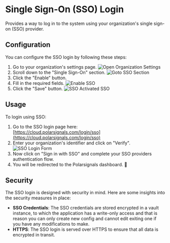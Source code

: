 # Single Sign-On (SSO) Login
Provides a way to log in to the system using your organization's single sign-on (SSO) provider.

## Configuration
You can configure the SSO login by following these steps:
1. Go to your organization's settings page.
![Open Organization Settings](/img/sso/navigate-to-organization-settings-page.png)
2. Scroll down to the "Single Sign-On" section.
![Goto SSO Section](/img/sso/sso-section.png)
3. Click the "Enable" button.
4. Fill in the required fields.
![Enable SSO](/img/sso/sso-enable.png)
5. Click the "Save" button.
![SSO Activated SSO](/img/sso/sso-activated.png)

## Usage
To login using SSO:
1. Go to the SSO login page here: [https://cloud.polarsignals.com/login/sso](https://cloud.polarsignals.com/login/sso)
2. Enter your organization's identifier and click on "Verify".
![SSO Login Form](/img/sso/sso-login-page.png)
3. Now click on "Sign in with SSO" and complete your SSO providers authentication flow.
4. You will be redirected to the Polarsignals dashboard. 🎉


## Security
The SSO login is designed with security in mind. Here are some insights into the security measures in place:
- **SSO Credentials**: The SSO credentials are stored encrypted in a vault instance, to which the application has a write-only access and that is reason you can only create new config and cannot edit exiting one if you have any modifications to make.
- **HTTPS**: The SSO login is served over HTTPS to ensure that all data is encrypted in transit.
